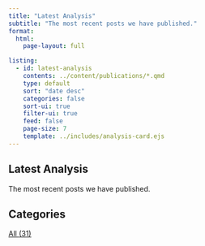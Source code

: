 ```yaml
---
title: "Latest Analysis"
subtitle: "The most recent posts we have published."
format:
  html:
    page-layout: full

listing:
  - id: latest-analysis
    contents: ../content/publications/*.qmd
    type: default
    sort: "date desc"
    categories: false
    sort-ui: true
    filter-ui: true
    feed: false
    page-size: 7
    template: ../includes/analysis-card.ejs
---
```


::: {.analysis-container}
::: {.analysis-grid}
::: {.analysis-content}
# Latest Analysis
<p class="subtitle">The most recent posts we have published.</p>

::: {#latest-analysis}
:::
:::

::: {.analysis-sidebar}
## Categories

```{=html}
<!-- This will be populated via JavaScript with categories from the listing -->
<div class="category-list">
  <div class="category-item">
    <a href="#" class="category-link active" data-category="all">All <span id="count-all" class="count">(31)</span></a>
  </div>
</div>
```

<script>
document.addEventListener('DOMContentLoaded', function() {
  // Get all category links from the main listing
  const categoryLinks = document.querySelectorAll('.listing-category-item a');
  const categoryList = document.querySelector('.category-list');
  
  // Create a map to count items per category
  const categories = new Map();
  categories.set('all', parseInt(document.getElementById('count-all').textContent.replace(/[()]/g, '')));
  
  // Process each category link
  categoryLinks.forEach(link => {
    const category = link.textContent.trim();
    const count = parseInt(link.querySelector('.listing-count').textContent.replace(/[()]/g, ''));
    
    if (!categories.has(category)) {
      categories.set(category, count);
      
      // Create a new category item for the sidebar
      const item = document.createElement('div');
      item.className = 'category-item';
      item.innerHTML = `<a href="#" class="category-link" data-category="${category}">${category} <span class="count">(${count})</span></a>`;
      categoryList.appendChild(item);
    }
  });
  
  // Add event listeners to sidebar category links
  document.querySelectorAll('.category-link').forEach(link => {
    link.addEventListener('click', function(e) {
      e.preventDefault();
      
      // Remove active class from all links
      document.querySelectorAll('.category-link').forEach(l => l.classList.remove('active'));
      
      // Add active class to clicked link
      this.classList.add('active');
      
      const category = this.getAttribute('data-category');
      
      // If "All" is selected, show all items
      if (category === 'all') {
        document.querySelectorAll('.listing-entry').forEach(item => {
          item.style.display = 'block';
        });
      } else {
        // Otherwise, filter items
        document.querySelectorAll('.listing-entry').forEach(item => {
          const itemCategories = item.getAttribute('data-categories').split(',');
          if (itemCategories.includes(category)) {
            item.style.display = 'block';
          } else {
            item.style.display = 'none';
          }
        });
      }
    });
  });
});
</script>
:::
:::
:::
